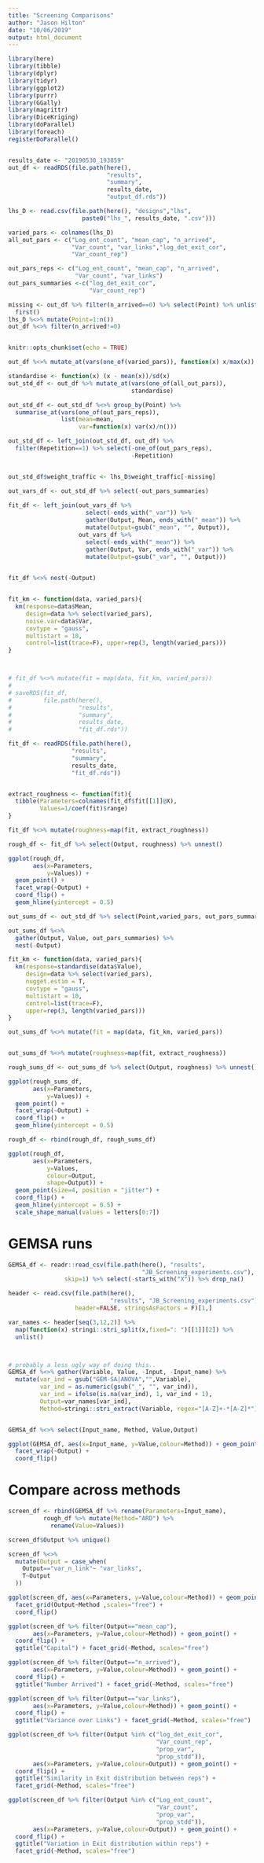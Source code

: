 ```yaml
---
title: "Screening Comparisons"
author: "Jason Hilton"
date: "10/06/2019"
output: html_document
---
```


```r
library(here)
library(tibble)
library(dplyr)
library(tidyr)
library(ggplot2)
library(purrr)
library(GGally)
library(magrittr)
library(DiceKriging)
library(doParallel)
library(foreach)
registerDoParallel()


results_date <- "20190530_193859"
out_df <- readRDS(file.path(here(), 
                            "results", 
                            "summary",
                            results_date,
                            "output_df.rds"))

lhs_D <- read.csv(file.path(here(), "designs","lhs",
                     paste0("lhs_", results_date, ".csv")))

varied_pars <- colnames(lhs_D)
all_out_pars <- c("Log_ent_count", "mean_cap", "n_arrived",
                  "Var_count", "var_links","log_det_exit_cor",
                  "Var_count_rep")

out_pars_reps <- c("Log_ent_count", "mean_cap", "n_arrived",
                   "Var_count", "var_links")
out_pars_summaries <-c("log_det_exit_cor",
                       "Var_count_rep")

missing <- out_df %>% filter(n_arrived==0) %>% select(Point) %>% unlist() %>%  
  first()
lhs_D %<>% mutate(Point=1:n())
out_df %<>% filter(n_arrived!=0)


knitr::opts_chunk$set(echo = TRUE)
```




```r

out_df %<>% mutate_at(vars(one_of(varied_pars)), function(x) x/max(x))

standardise <- function(x) (x - mean(x))/sd(x)
out_std_df <- out_df %>% mutate_at(vars(one_of(all_out_pars)),
                                   standardise)

out_std_df <- out_std_df %<>% group_by(Point) %>% 
  summarise_at(vars(one_of(out_pars_reps)), 
               list(mean=mean, 
                    var=function(x) var(x)/n()))

out_std_df <- left_join(out_std_df, out_df) %>%
  filter(Repetition==1) %>% select(-one_of(out_pars_reps),
                                   -Repetition)


out_std_df$weight_traffic <- lhs_D$weight_traffic[-missing]
```



```r

out_vars_df <- out_std_df %>% select(-out_pars_summaries)
 
fit_df <- left_join(out_vars_df %>% 
                      select(-ends_with("_var")) %>%
                      gather(Output, Mean, ends_with("_mean")) %>%
                      mutate(Output=gsub("_mean", "", Output)),  
                    out_vars_df %>%
                      select(-ends_with("_mean")) %>%
                      gather(Output, Var, ends_with("_var")) %>%
                      mutate(Output=gsub("_var", "", Output)))
  

fit_df %<>% nest(-Output)


fit_km <- function(data, varied_pars){
  km(response=data$Mean, 
     design=data %>% select(varied_pars), 
     noise.var=data$Var, 
     covtype = "gauss",
     multistart = 10, 
     control=list(trace=F), upper=rep(3, length(varied_pars)))
}



# fit_df %<>% mutate(fit = map(data, fit_km, varied_pars))
# 
# saveRDS(fit_df, 
#         file.path(here(), 
#                   "results", 
#                   "summary",
#                   results_date,
#                   "fit_df.rds"))

```


```r
fit_df <- readRDS(file.path(here(), 
                  "results", 
                  "summary",
                  results_date,
                  "fit_df.rds"))


extract_roughness <- function(fit){
  tibble(Parameters=colnames(fit_df$fit[[1]]@X), 
         Values=1/coef(fit)$range)
}

fit_df %<>% mutate(roughness=map(fit, extract_roughness))

rough_df <- fit_df %>% select(Output, roughness) %>% unnest()

ggplot(rough_df, 
       aes(x=Parameters,
           y=Values)) +
  geom_point() +
  facet_wrap(~Output) + 
  coord_flip() +
  geom_hline(yintercept = 0.5)

```


```r
out_sums_df <- out_std_df %>% select(Point,varied_pars, out_pars_summaries)

out_sums_df %<>% 
  gather(Output, Value, out_pars_summaries) %>%
  nest(-Output)

fit_km <- function(data, varied_pars){
  km(response=standardise(data$Value), 
     design=data %>% select(varied_pars), 
     nugget.estim = T,
     covtype = "gauss",
     multistart = 10, 
     control=list(trace=F), 
     upper=rep(3, length(varied_pars)))
}

out_sums_df %<>% mutate(fit = map(data, fit_km, varied_pars))


out_sums_df %<>% mutate(roughness=map(fit, extract_roughness))

rough_sums_df <- out_sums_df %>% select(Output, roughness) %>% unnest()

ggplot(rough_sums_df, 
       aes(x=Parameters,
           y=Values)) +
  geom_point() +
  facet_wrap(~Output) + 
  coord_flip() +
  geom_hline(yintercept = 0.5)
```




```r
rough_df <- rbind(rough_df, rough_sums_df)

ggplot(rough_df, 
       aes(x=Parameters,
           y=Values, 
           colour=Output,
           shape=Output)) +
  geom_point(size=4, position = "jitter") +
  coord_flip() +
  geom_hline(yintercept = 0.5) +
  scale_shape_manual(values = letters[0:7])


```


# GEMSA runs

```r
GEMSA_df <- readr::read_csv(file.path(here(), "results",
                                      "JB_Screening_experiments.csv"),
                skip=1) %>% select(-starts_with("X")) %>% drop_na()

header <- read.csv(file.path(here(),
                             "results", "JB_Screening_experiments.csv"),
                   header=FALSE, stringsAsFactors = F)[1,]

var_names <- header[seq(3,12,2)] %>% 
  map(function(x) stringi::stri_split(x,fixed=": ")[[1]][2]) %>%
  unlist()



# probably a less ugly way of doing this..
GEMSA_df %<>% gather(Variable, Value, -Input, -Input_name) %>%
  mutate(var_ind = gsub("GEM-SA|ANOVA","",Variable),
         var_ind = as.numeric(gsub("_", "", var_ind)),
         var_ind = ifelse(is.na(var_ind), 1, var_ind + 1),
         Output=var_names[var_ind],
         Method=stringi::stri_extract(Variable, regex="[A-Z]+-*[A-Z]*"))


GEMSA_df %<>% select(Input_name, Method, Value,Output)

ggplot(GEMSA_df, aes(x=Input_name, y=Value,colour=Method)) + geom_point() +
  facet_wrap(~Output) + 
  coord_flip()

```

# Compare across methods

```r

screen_df <- rbind(GEMSA_df %>% rename(Parameters=Input_name),
          rough_df %>% mutate(Method="ARD") %>%
            rename(Value=Values))

screen_df$Output %>% unique()

screen_df %<>% 
  mutate(Output = case_when(
    Output=="var_n_link"~ "var_links",
    T~Output
  ))

ggplot(screen_df, aes(x=Parameters, y=Value,colour=Method)) + geom_point() +
  facet_grid(Output~Method ,scales="free") + 
  coord_flip()

ggplot(screen_df %>% filter(Output=="mean_cap"), 
       aes(x=Parameters, y=Value,colour=Method)) + geom_point() +
  coord_flip() +
  ggtitle("Capital") + facet_grid(~Method, scales="free")

ggplot(screen_df %>% filter(Output=="n_arrived"), 
       aes(x=Parameters, y=Value,colour=Method)) + geom_point() +
  coord_flip() +
  ggtitle("Number Arrived") + facet_grid(~Method, scales="free")

ggplot(screen_df %>% filter(Output=="var_links"), 
       aes(x=Parameters, y=Value,colour=Method)) + geom_point() +
  coord_flip() +
  ggtitle("Variance over Links") + facet_grid(~Method, scales="free")

ggplot(screen_df %>% filter(Output %in% c("log_det_exit_cor", 
                                          "Var_count_rep",
                                          "prop_var",
                                          "prop_stdd")), 
       aes(x=Parameters, y=Value,colour=Output)) + geom_point() +
  coord_flip() +
  ggtitle("Similarity in Exit distribution between reps") + 
  facet_grid(~Method, scales="free")

ggplot(screen_df %>% filter(Output %in% c("Log_ent_count", 
                                          "Var_count",
                                          "prop_var",
                                          "prop_stdd")), 
       aes(x=Parameters, y=Value,colour=Output)) + geom_point() +
  coord_flip() +
  ggtitle("Variation in Exit distribution within reps") + 
  facet_grid(~Method, scales="free")



```




